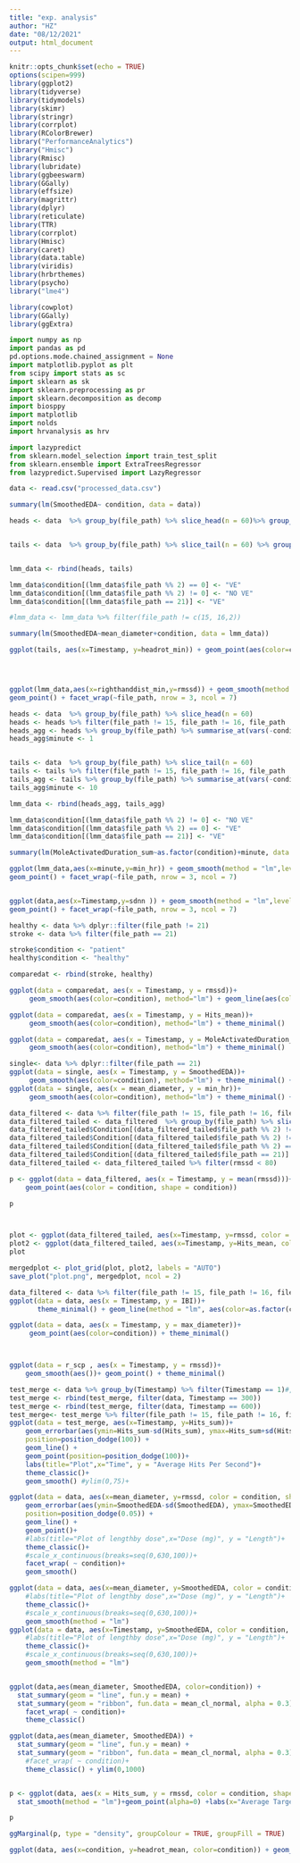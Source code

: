 ```yaml
---
title: "exp. analysis"
author: "HZ"
date: "08/12/2021"
output: html_document
---
```


```r
knitr::opts_chunk$set(echo = TRUE)
options(scipen=999)
library(ggplot2)
library(tidyverse)
library(tidymodels)
library(skimr)
library(stringr)
library(corrplot)
library(RColorBrewer)
library("PerformanceAnalytics")
library("Hmisc")
library(Rmisc)
library(lubridate)
library(ggbeeswarm)
library(GGally)
library(effsize)
library(magrittr)
library(dplyr)
library(reticulate)
library(TTR)
library(corrplot)
library(Hmisc)
library(caret)
library(data.table)
library(viridis)
library(hrbrthemes)
library(psycho)
library("lme4")

library(cowplot)
library(GGally)
library(ggExtra)


```


```python
import numpy as np
import pandas as pd
pd.options.mode.chained_assignment = None 
import matplotlib.pyplot as plt
from scipy import stats as sc
import sklearn as sk
import sklearn.preprocessing as pr
import sklearn.decomposition as decomp
import biosppy
import matplotlib
import nolds
import hrvanalysis as hrv

import lazypredict
from sklearn.model_selection import train_test_split
from sklearn.ensemble import ExtraTreesRegressor
from lazypredict.Supervised import LazyRegressor

```

```r
data <- read.csv("processed_data.csv")

summary(lm(SmoothedEDA~ condition, data = data))


```

```r
heads <- data  %>% group_by(file_path) %>% slice_head(n = 60)%>% group_by(file_path) %>% summarise_at(vars(-condition, -Timestamp), funs(mean(., na.rm=TRUE)))


tails <- data  %>% group_by(file_path) %>% slice_tail(n = 60) %>% group_by(file_path) %>% summarise_at(vars(-condition, -Timestamp), funs(mean(., na.rm=TRUE)))


lmm_data <- rbind(heads, tails)

lmm_data$condition[(lmm_data$file_path %% 2) == 0] <- "VE"
lmm_data$condition[(lmm_data$file_path %% 2) != 0] <- "NO VE"
lmm_data$condition[(lmm_data$file_path == 21)] <- "VE"

#lmm_data <- lmm_data %>% filter(file_path != c(15, 16,2))

summary(lm(SmoothedEDA~mean_diameter+condition, data = lmm_data))

ggplot(tails, aes(x=Timestamp, y=headrot_min)) + geom_point(aes(color=condition))




ggplot(lmm_data,aes(x=righthanddist_min,y=rmssd)) + geom_smooth(method = "lm",level = 0.95) + 
geom_point() + facet_wrap(~file_path, nrow = 3, ncol = 7)

```

```r
heads <- data  %>% group_by(file_path) %>% slice_head(n = 60)
heads <- heads %>% filter(file_path != 15, file_path != 16, file_path != 15, file_path != 2)
heads_agg <- heads %>% group_by(file_path) %>% summarise_at(vars(-condition, -Timestamp), funs(mean(., na.rm=TRUE)))
heads_agg$minute <- 1


tails <- data  %>% group_by(file_path) %>% slice_tail(n = 60)
tails <- tails %>% filter(file_path != 15, file_path != 16, file_path != 2)
tails_agg <- tails %>% group_by(file_path) %>% summarise_at(vars(-condition, -Timestamp), funs(mean(., na.rm=TRUE)))
tails_agg$minute <- 10

lmm_data <- rbind(heads_agg, tails_agg)

lmm_data$condition[(lmm_data$file_path %% 2) != 0] <- "NO VE"
lmm_data$condition[(lmm_data$file_path %% 2) == 0] <- "VE"
lmm_data$condition[(lmm_data$file_path == 21)] <- "VE"

summary(lm(MoleActivatedDuration_sum~as.factor(condition)+minute, data = lmm_data))

ggplot(lmm_data,aes(x=minute,y=min_hr)) + geom_smooth(method = "lm",level = 0.95) + 
geom_point() + facet_wrap(~file_path, nrow = 3, ncol = 7)


ggplot(data,aes(x=Timestamp,y=sdnn )) + geom_smooth(method = "lm",level = 0.95) + 
geom_point() + facet_wrap(~file_path, nrow = 3, ncol = 7)

```


```r
healthy <- data %>% dplyr::filter(file_path != 21) 
stroke <- data %>% filter(file_path == 21)

stroke$condition <- "patient"
healthy$condition <- "healthy"

comparedat <- rbind(stroke, healthy)

ggplot(data = comparedat, aes(x = Timestamp, y = rmssd))+
     geom_smooth(aes(color=condition), method="lm") + geom_line(aes(color=condition), alpha = 0.5) + theme_minimal()

ggplot(data = comparedat, aes(x = Timestamp, y = Hits_mean))+
     geom_smooth(aes(color=condition), method="lm") + theme_minimal()

ggplot(data = comparedat, aes(x = Timestamp, y = MoleActivatedDuration_mean))+
     geom_smooth(aes(color=condition), method="lm") + theme_minimal()

single<- data %>% dplyr::filter(file_path == 21) 
ggplot(data = single, aes(x = Timestamp, y = SmoothedEDA))+
     geom_smooth(aes(color=condition), method="lm") + theme_minimal() + geom_line()
ggplot(data = single, aes(x = mean_diameter, y = min_hr))+
     geom_smooth(aes(color=condition), method="lm") + theme_minimal() + geom_point() + geom_line()
```

```r
data_filtered <- data %>% filter(file_path != 15, file_path != 16, file_path != 15, file_path != 2)
data_filtered_tailed <- data_filtered  %>% group_by(file_path) %>% slice_tail(n = 30)
data_filtered_tailed$Condition[(data_filtered_tailed$file_path %% 2) != 0] <- "Mute"
data_filtered_tailed$Condition[(data_filtered_tailed$file_path %% 2) != 0] <- "Mute"
data_filtered_tailed$Condition[(data_filtered_tailed$file_path %% 2) == 0] <- "Noisy"
data_filtered_tailed$Condition[(data_filtered_tailed$file_path == 21)] <- "Noisy"
data_filtered_tailed <- data_filtered_tailed %>% filter(rmssd < 80)

p <- ggplot(data = data_filtered, aes(x = Timestamp, y = mean(rmssd)))+
    geom_point(aes(color = condition, shape = condition))

p



plot <- ggplot(data_filtered_tailed, aes(x=Timestamp, y=rmssd, color = Condition)) + geom_smooth(method="lm") + theme_minimal()+ labs(x = "Time (s)", y = "Heart Rate Variability (rmssd)") + theme(legend.position="none")
plot2 <- ggplot(data_filtered_tailed, aes(x=Timestamp, y=Hits_mean, color = Condition)) + geom_smooth(method="lm") + theme_minimal()+ labs(x = "Time (s)", y = "Average targets hit")
plot

mergedplot <- plot_grid(plot, plot2, labels = "AUTO")
save_plot("plot.png", mergedplot, ncol = 2)
```

```r
data_filtered <- data %>% filter(file_path != 15, file_path != 16, file_path != 15, file_path != 2)
ggplot(data = data, aes(x = Timestamp, y = IBI))+
       theme_minimal() + geom_line(method = "lm", aes(color=as.factor(condition)))#+ geom_point(aes(color=as.factor(condition)),alpha = 0.4)

ggplot(data = data, aes(x = Timestamp, y = max_diameter))+
     geom_point(aes(color=condition)) + theme_minimal()



ggplot(data = r_scp , aes(x = Timestamp, y = rmssd))+
    geom_smooth(aes())+ geom_point() + theme_minimal() 
```

```r

test_merge <- data %>% group_by(Timestamp) %>% filter(Timestamp == 1)#, Timestamp == 600,)
test_merge <- rbind(test_merge, filter(data, Timestamp == 300))
test_merge <- rbind(test_merge, filter(data, Timestamp == 600))
test_merge<- test_merge %>% filter(file_path != 15, file_path != 16, file_path != 15, file_path != 2)
ggplot(data = test_merge, aes(x=Timestamp, y=Hits_sum))+ 
    geom_errorbar(aes(ymin=Hits_sum-sd(Hits_sum), ymax=Hits_sum+sd(Hits_sum)), width=.1, 
    position=position_dodge(100)) +
    geom_line() +
    geom_point(position=position_dodge(100))+
    labs(title="Plot",x="Time", y = "Average Hits Per Second")+
    theme_classic()+
    geom_smooth() #ylim(0,75)+
```





```r
ggplot(data = data, aes(x=mean_diameter, y=rmssd, color = condition, shape=condition, linetype=condition))+ 
    geom_errorbar(aes(ymin=SmoothedEDA-sd(SmoothedEDA), ymax=SmoothedEDA+sd(SmoothedEDA)), width=.1, 
    position=position_dodge(0.05)) +
    geom_line() +
    geom_point()+
    #labs(title="Plot of lengthby dose",x="Dose (mg)", y = "Length")+
    theme_classic()+
    #scale_x_continuous(breaks=seq(0,630,100))+
    facet_wrap( ~ condition)+
    geom_smooth()

ggplot(data = data, aes(x=mean_diameter, y=SmoothedEDA, color = condition, shape=condition, linetype=condition))+ 
    #labs(title="Plot of lengthby dose",x="Dose (mg)", y = "Length")+
    theme_classic()+
    #scale_x_continuous(breaks=seq(0,630,100))+
    geom_smooth(method = "lm")
ggplot(data = data, aes(x=Timestamp, y=SmoothedEDA, color = condition, shape=condition, linetype=condition))+ 
    #labs(title="Plot of lengthby dose",x="Dose (mg)", y = "Length")+
    theme_classic()+
    #scale_x_continuous(breaks=seq(0,630,100))+
    geom_smooth(method = "lm")


ggplot(data,aes(mean_diameter, SmoothedEDA, color=condition)) +
  stat_summary(geom = "line", fun.y = mean) +
  stat_summary(geom = "ribbon", fun.data = mean_cl_normal, alpha = 0.3)+
    facet_wrap( ~ condition)+
    theme_classic()

ggplot(data,aes(mean_diameter, SmoothedEDA)) +
  stat_summary(geom = "line", fun.y = mean) +
  stat_summary(geom = "ribbon", fun.data = mean_cl_normal, alpha = 0.3)+
    #facet_wrap( ~ condition)+
    theme_classic() + ylim(0,1000)


p <- ggplot(data, aes(x = Hits_sum, y = rmssd, color = condition, shape=condition, linetype=condition))+
  stat_smooth(method = "lm")+geom_point(alpha=0) +labs(x="Average Targets Hits Per Second", y = "RMSSD") + ylim(0, 50)

p

ggMarginal(p, type = "density", groupColour = TRUE, groupFill = TRUE)

ggplot(data, aes(x=condition, y=headrot_mean, color=condition)) + geom_violin(alpha=0) + theme_minimal() + geom_boxplot(alpha=0)+labs(x="Condition", y = "Average Head Rotation") + ylim(0, 0.2)

```





